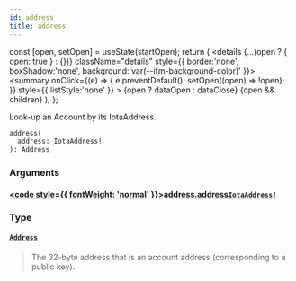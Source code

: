 ```yaml
---
id: address
title: address
---
```









  const [open, setOpen] = useState(startOpen);
  return (
    <details {...(open ? { open: true } : {})} className="details" style={{ border:'none', boxShadow:'none', background:'var(--ifm-background-color)' }}>
      <summary
        onClick={(e) => {
          e.preventDefault();
          setOpen((open) => !open);
        }}
        style={{ listStyle:'none' }}
      >
      {open ? dataOpen : dataClose}
      </summary>
      {open && children}
    </details>
  );
};








Look-up an Account by its IotaAddress.


```graphql
address(
  address: IotaAddress!
): Address
```




### Arguments

#### [<code style={{ fontWeight: 'normal' }}>address.<b>address</b></code>](#)<Bullet />[`IotaAddress!`](/references/iota-api/iota-graphql/reference/types/scalars/iota-address) <Badge class="badge badge--secondary" text="non-null"/> <Badge class="badge badge--secondary" text="scalar"/> 
> 
> 
> 
> 

### Type

#### [`Address`](/references/iota-api/iota-graphql/reference/types/objects/address) <Badge class="badge badge--secondary" text="object"/> 
> 
> 
> The 32-byte address that is an account address (corresponding to a public
> key).
> 





